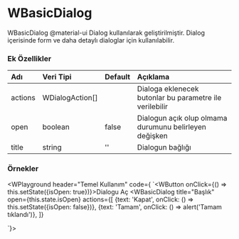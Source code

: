 
# WBasicDialog

WBasicDialog @material-ui Dialog kullanılarak geliştirilmiştir. 
Dialog içerisinde form ve daha detaylı dialoglar için kullanılabilir.

### Ek Özellikler

| Adı                 | Veri Tipi                                                     | Default | Açıklama                                                |
|:--------------------|:--------------------------------------------------------------|:--------|:--------------------------------------------------------|
| actions             | WDialogAction[]                                               |         | Dialoga eklenecek butonlar bu parametre ile verilebilir |
| open                | boolean                                                       | false   | Dialogun açık olup olmama durumunu belirleyen değişken  |
| title               | string                                                        | ''      | Dialogun bağlığı                                        |


### Örnekler

<WPlayground header="Temel Kullanım" code={
`<WButton onClick={() => this.setState({isOpen: true})}>Dialogu Aç</WButton>
<WBasicDialog 
  title="Başlık"
  open={this.state.isOpen}
  actions={[
    {text: 'Kapat', onClick: () => this.setState({isOpen: false})},
    {text: 'Tamam', onClick: () => alert('Tamam tıklandı')},
  ]}
>
  <WTextField label="Dialog içeriği"/>
</WBasicDialog>`}>
<WBasicDialogExample/>
</WPlayground><br/>